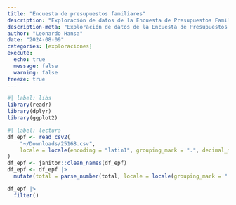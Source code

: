 ```yaml
---
title: "Encuesta de presupuestos familiares"
description: "Exploración de datos de la Encuesta de Presupuestos Familiares del INE"
description-meta: "Exploración de datos de la Encuesta de Presupuestos Familiares del INE"
author: "Leonardo Hansa"
date: "2024-08-09"
categories: [exploraciones]
execute: 
  echo: true
  message: false
  warning: false
freeze: true
---
```



```r
#| label: libs
library(readr)
library(dplyr)
library(ggplot2)
```

```r
#| label: lectura
df_epf <- read_csv2(
    "~/Downloads/25168.csv", 
    locale = locale(encoding = "latin1", grouping_mark = ".", decimal_mark = ",")
) 
df_epf <- janitor::clean_names(df_epf)
df_epf <- df_epf |> 
  mutate(total = parse_number(total, locale = locale(grouping_mark = ".", decimal_mark = ","), na = c("..")))
```

```r
df_epf |> 
  filter()
  
```



